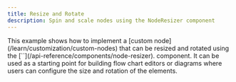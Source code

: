 ```yaml
---
title: Resize and Rotate
description: Spin and scale nodes using the NodeResizer component
---
```



<ExampleLayout>
This example shows how to implement a [custom node](/learn/customization/custom-nodes)
that can be resized and rotated using the [`<NodeResizer />`](/api-reference/components/node-resizer).
component. It can be used as a starting point for building flow chart editors or
diagrams where users can configure the size and rotation of the elements.

<RemoteCodeViewer route="examples/nodes/resize-rotate" framework="react" />

</ExampleLayout>
